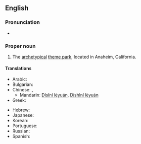 ==English==
{{wikipedia}}

===Pronunciation===
* {{IPA|/dɪzniːlænd/}}

===Proper noun===
{{en-proper noun}}

# The [[archetypical]] [[theme park]], located in Anaheim, California.

====Translations====
{{trans-top|Disneyland, theme park}}
* Arabic: {{t|ar|ديزني لاند|sc=Arab}}
* Bulgarian: {{t|bg|Дисниленд|tr=Disnilend|sc=Cyrl}}
* Chinese: {{zh-ts|迪斯尼樂園|迪斯尼乐园}}, {{zh-ts|迪士尼樂園|迪士尼乐园}}
** Mandarin: [[Dísīní lèyuán]], [[Díshìní lèyuán]]
* Greek: {{t|el|Ντίσνεϋλαντ|sc=polytonic}}
{{trans-mid}}
* Hebrew: {{t|he|דיסנילנד|sc=Hebr}}
* Japanese: {{t-|ja|ディズニーランド|tr=Dizunīrando|sc=Jpan}}
* Korean: {{t|ko|디즈니랜드|sc=Hang}}
* Portuguese: {{t|pt|Disneylândia}}
* Russian: {{t|ru|Диснейленд|tr=Disnejlend|sc=Cyrl}}
* Spanish: {{t|es|Disneylandia}}
{{trans-bottom}}
